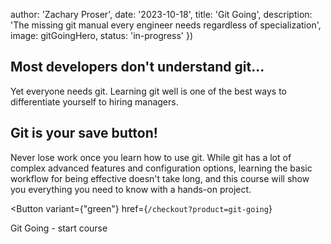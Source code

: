 
  author: 'Zachary Proser',
  date: '2023-10-18',
  title: 'Git Going', 
  description: 'The missing git manual every engineer needs regardless of specialization',
  image: gitGoingHero, 
  status: 'in-progress'
})


## Most developers don't understand git... 

Yet everyone needs git. Learning git well is one of the best ways to differentiate yourself to hiring managers.

## Git is your save button!

Never lose work once you learn how to use git. While git has a lot of complex advanced features and configuration options, learning the basic workflow for being effective 
doesn't take long, and this course will show you everything you need to know with a hands-on project.  

<Button 
  variant={"green"}
  href={`/checkout?product=git-going`}
>
Git Going - start course
</Button>
